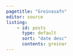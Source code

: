 ```yaml
---
pagetitle: "Greinasafn"
editor: source
listing:
    - id: posts
      type: default
      sort: "date desc"
      contents: greinar
---
```


<br>

::: {#posts}

:::



